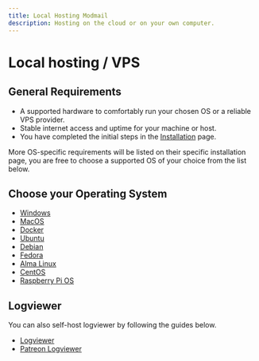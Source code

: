 ```yaml
---
title: Local Hosting Modmail
description: Hosting on the cloud or on your own computer.
---
```


# Local hosting / VPS

## General Requirements

* A supported hardware to comfortably run your chosen OS or a reliable VPS provider.
* Stable internet access and uptime for your machine or host.
* You have completed the initial steps in the [Installation](../) page.

More OS-specific requirements will be listed on their specific installation page, you are free to choose a supported OS of your choice from the list below.

## Choose your Operating System

* [Windows](windows.md)
* [MacOS](macos.md)
* [Docker](docker.md)
* [Ubuntu](ubuntu.md)
* [Debian](debian.md)
* [Fedora](fedora.md)
* [Alma Linux](almalinux.md)
* [CentOS](almalinux.md)
* [Raspberry Pi OS](debian.md)

## Logviewer

You can also self-host logviewer by following the guides below.

* [Logviewer](logviewer.md)
* [Patreon Logviewer](patreon\_logviewer.md)
